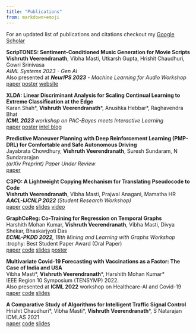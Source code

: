 ```yaml
---
title: "Publications"
from: markdown+emoji
---
```


For an updated list of publications and citations checkout my [Google Scholar](https://scholar.google.com/citations?hl=en&authuser=2&user=Lg6yyBEAAAAJ)

**ScripTONES: Sentiment-Conditioned Music Generation for Movie Scripts** \
**Vishruth Veerendranath**, Vibha Masti, Utkarsh Gupta, Hrishit Chaudhuri, Gowri Srinivasa \
*AIML Systems 2023 - Gen AI* \
Also presented at ***NeurIPS 2023** - Machine Learning for Audio Workshop*      
<a href="https://mlforaudioworkshop.com/ScripTONES.pdf" type="button" class="btn btn-outline-primary btn-sm">paper</a>
<a href="posters/ScripTONES.pdf" type="button" class="btn btn-outline-primary btn-sm">poster</a>
<a href="https://torpid-okra-923.notion.site/ScripTONES-Sentiment-Conditioned-Music-Generation-for-Movie-Scripts-fb7038d68112435ea120af2bb7cc64b0" type="button" class="btn btn-outline-primary btn-sm">website</a>

**XLDA: Linear Discriminant Analysis for Scaling Continual Learning to Extreme Classification at the Edge**  \     
Karan Shah\*, **Vishruth Veerendranath**\*, Anushka Hebbar\*, Raghavendra Bhat                
***ICML 2023** workshop on PAC-Bayes meets Interactive Learning*            
<a href="https://arxiv.org/pdf/2307.11317.pdf" type="button" class="btn btn-outline-primary btn-sm">paper</a>
<a href="https://icml.cc/media/PosterPDFs/ICML%202023/25734.png?t=1690168196.9931436" type="button" class="btn btn-outline-primary btn-sm">poster</a>
<a href="https://community.intel.com/t5/Blogs/Tech-Innovation/Artificial-Intelligence-AI/Intel-Presents-Six-Papers-on-Novel-AI-Research-at-ICML-2023/post/1507163" type="button" class="btn btn-outline-primary btn-sm">intel blog</a>

**Predictive Maneuver Planning with Deep Reinforcement Learning (PMP-DRL) for Comfortable and Safe Autonomous Driving**         
Jayabrata Chowdhury, **Vishruth Veerendranath**, Suresh Sundaram, N Sundararajan             
*(arXiv Preprint) Paper Under Review*       
<a href="https://arxiv.org/pdf/2306.09055" type="button" class="btn btn-outline-primary btn-sm">paper</a>

**C3PO: A Lightweight Copying Mechanism for Translating Pseudocode to Code**        
**Vishruth Veerendranath**, Vibha Masti, Prajwal Anagani, Mamatha HR            
***AACL-IJCNLP 2022** (Student Research Workshop)*        
<a href="https://aclanthology.org/2022.aacl-srw.7" type="button" class="btn btn-outline-primary btn-sm">paper</a>
<a href="https://github.com/Pseudocode-to-Code/C3PO" type="button" class="btn btn-outline-primary btn-sm">code</a>
<a href="https://github.com/Pseudocode-to-Code/C3PO" type="button" class="btn btn-outline-primary btn-sm">slides</a>
<a href="https://underline.io/lecture/64860-c3po-a-lightweight-copying-mechanism-for-translating-pseudocode-to-code" type="button" class="btn btn-outline-primary btn-sm">video</a>

**GraphCoReg: Co-Training for Regression on Temporal Graphs**       
Harshith Mohan Kumar, **Vishruth Veerendranath**, Vibha Masti, Divya Shekar, Bhaskarjyoti Das           
***ECML-PKDD 2022**, 18th Mining and Learning with Graphs Workshop*              
:trophy: Best Student Paper Award (Oral Paper)      
<a href="https://openreview.net/forum?id=JExuzizhS-p" type="button" class="btn btn-outline-primary btn-sm">paper</a>
<a href="https://github.com/Deep-Co-Training/GraphCoReg" type="button" class="btn btn-outline-primary btn-sm">code</a>
<a href="https://github.com/Deep-Co-Training/GraphCoReg" type="button" class="btn btn-outline-primary btn-sm">slides</a>
<a href="https://github.com/Deep-Co-Training/GraphCoReg" type="button" class="btn btn-outline-primary btn-sm">poster</a>

**Multivariate Covid-19 Forecasting with Vaccinations as a Factor: The Case of India and USA**      
Vibha Masti\*, **Vishruth Veerendranath**\*, Harshith Mohan Kumar\*         
IEEE Region 10 Symposium (TENSYMP) 2022.        
Also presented at **ICML 2022** workshop on Healthcare-AI and Covid-19      
<a href="https://ieeexplore.ieee.org/document/9864476" type="button" class="btn btn-outline-primary btn-sm">paper</a>
<a href="https://github.com/Data-Analytics-Project-2021/covid19-prediction" type="button" class="btn btn-outline-primary btn-sm">code</a>
<a href="https://github.com/Data-Analytics-Project-2021/covid19-prediction" type="button" class="btn btn-outline-primary btn-sm">slides</a>



**A Comparative Study of Algorithms for Intelligent Traffic Signal Control**        
Hrishit Chaudhuri\*, Vibha Masti\*, **Vishruth Veerendranath**\*, S Natarajan         
ICMLAS 2021     
<a href="https://arxiv.org/abs/2109.00937" type="button" class="btn btn-outline-primary btn-sm">paper</a>
<a href="https://github.com/intelligent-traffic-signal/mini-proj-traffic" type="button" class="btn btn-outline-primary btn-sm">code</a>
<a href="publication_assets/ICMLAS Presentation.pdf" type="button" class="btn btn-outline-primary btn-sm">slides</a>




